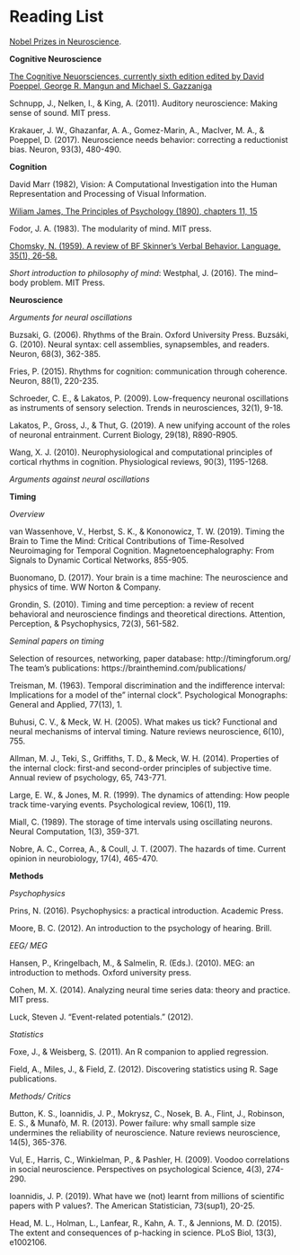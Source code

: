 
# Reading List

[Nobel Prizes in Neuroscience](https://www.nobelprizemedicine.org/selecting-laureates/history/the-nobel-prizes-in-the-field-of-neuroscience/#:~:text=The%20Nobel%20Prizes%20in%20the%20field%20of%20neuroscience%2Dfrom%20Camillo,Moser%20and%20Edvard%20I%20Moser&text=No%20less%20than%2017%20Nobel,no%20less%20than%2040%20laureates).


**Cognitive Neuroscience**

[The Cognitive Neuorsciences, currently sixth edition edited by David Poeppel, George R. Mangun and Michael S. Gazzaniga](https://mitpress.mit.edu/books/cognitive-neurosciences-sixth-edition)

Schnupp, J., Nelken, I., & King, A. (2011). Auditory neuroscience: Making sense of sound. MIT press.

Krakauer, J. W., Ghazanfar, A. A., Gomez-Marin, A., MacIver, M. A., & Poeppel, D. (2017). Neuroscience needs behavior: correcting a reductionist bias. Neuron, 93(3), 480-490.


**Cognition**

David Marr (1982), Vision: A Computational Investigation into the Human Representation and Processing of Visual Information.

[Wiliam James, The Principles of Psychology (1890), chapters 11, 15](http://psychclassics.yorku.ca/James/Principles/index.htm)

Fodor, J. A. (1983). The modularity of mind. MIT press.

[Chomsky, N. (1959). A review of BF Skinner's Verbal Behavior. Language, 35(1), 26-58.](http://cogprints.org/1148/1/chomsky.htm)

_Short introduction to philosophy of mind_: Westphal, J. (2016). The mind–body problem. MIT Press.


**Neuroscience**

_Arguments for neural oscillations_

Buzsaki, G. (2006). Rhythms of the Brain. Oxford University Press.
Buzsáki, G. (2010). Neural syntax: cell assemblies, synapsembles, and readers. Neuron, 68(3), 362-385.

Fries, P. (2015). Rhythms for cognition: communication through coherence. Neuron, 88(1), 220-235.

Schroeder, C. E., & Lakatos, P. (2009). Low-frequency neuronal oscillations as instruments of sensory selection. Trends in neurosciences, 32(1), 9-18.

Lakatos, P., Gross, J., & Thut, G. (2019). A new unifying account of the roles of neuronal entrainment. Current Biology, 29(18), R890-R905.

Wang, X. J. (2010). Neurophysiological and computational principles of cortical rhythms in cognition. Physiological reviews, 90(3), 1195-1268.

_Arguments against neural oscillations_


**Timing**

_Overview_

van Wassenhove, V., Herbst, S. K., & Kononowicz, T. W. (2019). Timing the Brain to Time the Mind: Critical Contributions of Time-Resolved Neuroimaging for Temporal Cognition. Magnetoencephalography: From Signals to Dynamic Cortical Networks, 855-905.

Buonomano, D. (2017). Your brain is a time machine: The neuroscience and physics of time. WW Norton & Company.

Grondin, S. (2010). Timing and time perception: a review of recent behavioral and neuroscience findings and theoretical directions. Attention, Perception, & Psychophysics, 72(3), 561-582.


_Seminal papers on timing_

Selection of resources, networking, paper database: http://timingforum.org/
The team's publications: https://brainthemind.com/publications/

Treisman, M. (1963). Temporal discrimination and the indifference interval: Implications for a model of the" internal clock". Psychological Monographs: General and Applied, 77(13), 1.  

Buhusi, C. V., & Meck, W. H. (2005). What makes us tick? Functional and neural mechanisms of interval timing. Nature reviews neuroscience, 6(10), 755.

Allman, M. J., Teki, S., Griffiths, T. D., & Meck, W. H. (2014). Properties of the internal clock: first-and second-order principles of subjective time. Annual review of psychology, 65, 743-771.

Large, E. W., & Jones, M. R. (1999). The dynamics of attending: How people track time-varying events. Psychological review, 106(1), 119.

Miall, C. (1989). The storage of time intervals using oscillating neurons. Neural Computation, 1(3), 359-371.

Nobre, A. C., Correa, A., & Coull, J. T. (2007). The hazards of time. Current opinion in neurobiology, 17(4), 465-470.


**Methods**

_Psychophysics_

Prins, N. (2016). Psychophysics: a practical introduction. Academic Press.

Moore, B. C. (2012). An introduction to the psychology of hearing. Brill.


_EEG/ MEG_

Hansen, P., Kringelbach, M., & Salmelin, R. (Eds.). (2010). MEG: an introduction to methods. Oxford university press.

Cohen, M. X. (2014). Analyzing neural time series data: theory and practice. MIT press.

Luck, Steven J. "Event-related potentials." (2012).


_Statistics_

Foxe, J., & Weisberg, S. (2011). An R companion to applied regression.

Field, A., Miles, J., & Field, Z. (2012). Discovering statistics using R. Sage publications.


_Methods/ Critics_

Button, K. S., Ioannidis, J. P., Mokrysz, C., Nosek, B. A., Flint, J., Robinson, E. S., & Munafò, M. R. (2013). Power failure: why small sample size undermines the reliability of neuroscience. Nature reviews neuroscience, 14(5), 365-376.

Vul, E., Harris, C., Winkielman, P., & Pashler, H. (2009). Voodoo correlations in social neuroscience. Perspectives on psychological Science, 4(3), 274-290.

Ioannidis, J. P. (2019). What have we (not) learnt from millions of scientific papers with P values?. The American Statistician, 73(sup1), 20-25.

Head, M. L., Holman, L., Lanfear, R., Kahn, A. T., & Jennions, M. D. (2015). The extent and consequences of p-hacking in science. PLoS Biol, 13(3), e1002106.






